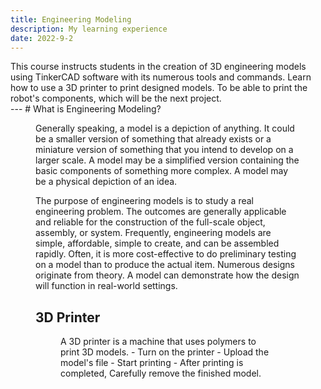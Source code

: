 ```yaml
---
title: Engineering Modeling
description: My learning experience 
date: 2022-9-2
---
```


<Section>
    This course instructs students in the creation of 3D engineering models using TinkerCAD software with its numerous tools and commands. Learn how to use a 3D printer to print designed models. To be able to print the robot's components, which will be the next project.
</Section>
<Section>
---
# What is Engineering Modeling?
<Figure image="modeling.jpg" width="50%" imageCaption="modeling"/>
Generally speaking, a model is a depiction of anything. It could be a smaller version of something that already exists or a miniature version of something that you intend to develop on a larger scale. A model may be a simplified version containing the basic components of something more complex. A model may be a physical depiction of an idea.

The purpose of engineering models is to study a real engineering problem. The outcomes are generally applicable and reliable for the construction of the full-scale object, assembly, or system. Frequently, engineering models are simple, affordable, simple to create, and can be assembled rapidly. Often, it is more cost-effective to do preliminary testing on a model than to produce the actual item. Numerous designs originate from theory. A model can demonstrate how the design will function in real-world settings.

# 3D Printer
<Figure image="1-3d-printer.jpg" width="50%" imageCaption="3Dprinter"/>
A 3D printer is a machine that uses polymers to print 3D models.
- Turn on the printer
- Upload the model's file
- Start printing
- After printing is completed, Carefully remove the finished model. 


</Section>
